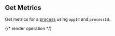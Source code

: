 ## Get Metrics

Get metrics for a [process](https://hathora.dev/docs/concepts/hathora-entities#process) using `appId` and `processId`.

{/* render operation */}
